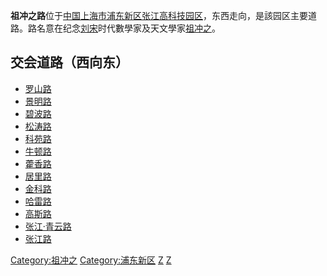 {{Infobox Shanghai Road
|中文道路名称 = 祖冲之路
|道路英文名 = Zuchongzhi Rd.
|图片=File:Zhangjiang Hi-Tech Park.jpg
|图片说明=祖冲之路[[碧波路|碧波路]]口
|道路属性= 
|道路总长度= 
|车速限制=
|行车线数量= 
|所在地区= [[上海市|上海市]][[浦东新区|浦东新区]][[张江高科技园区|张江高科技园区]]
|起点= [[罗山路|罗山路]]
|终点= [[张江路|张江路]]
|道路命名日期= 
|命名缘由= 纪念[[祖冲之|祖冲之]]
|道路旧名= 
|道路动工日期= 
|通车日期= 
|路段主要建筑=
}}
'''祖冲之路'''位于[[中国|中国]][[上海市|上海市]][[浦东新区|浦东新区]][[张江高科技园区|张江高科技园区]]，东西走向，是該园区主要道路。路名意在纪念[[刘宋|刘宋]]时代數學家及天文學家[[祖冲之|祖冲之]]。

== 交会道路（西向东） ==
*[[罗山路|罗山路]]
*[[景明路|景明路]]
*[[碧波路|碧波路]]
*[[松涛路|松涛路]]
*[[科苑路|科苑路]]
*[[牛顿路|牛顿路]]
*[[藿香路|藿香路]]
*[[居里路|居里路]]
*[[金科路|金科路]]
*[[哈雷路|哈雷路]]
*[[高斯路|高斯路]]
*[[张江·青云路|张江·青云路]]
*[[张江路|张江路]]

{{SH-stub}}
[[Category:祖冲之|Category:祖冲之]]
[[Category:浦东新区|Category:浦东新区]]
[[Category:上海街道|Z]]
[[Category:以人名命名的中国街道|Z]]